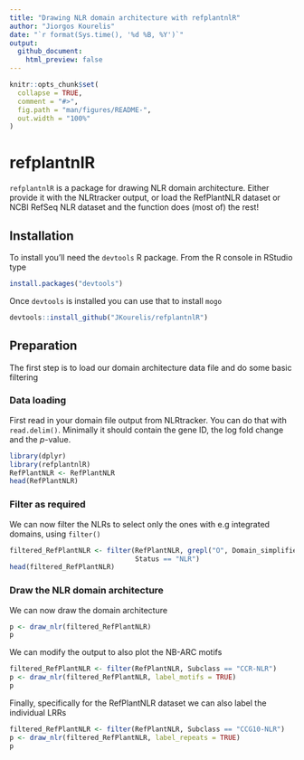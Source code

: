 ```yaml
---
title: "Drawing NLR domain architecture with refplantnlR"
author: "Jiorgos Kourelis"
date: "`r format(Sys.time(), '%d %B, %Y')`"
output: 
  github_document:
    html_preview: false
---
```


```r
knitr::opts_chunk$set(
  collapse = TRUE,
  comment = "#>",
  fig.path = "man/figures/README-",
  out.width = "100%"
)
```

# refplantnlR

`refplantnlR` is a package for drawing NLR domain architecture. Either provide it with the NLRtracker output, or load the RefPlantNLR dataset or NCBI RefSeq NLR dataset and the function does (most of) the rest!


## Installation

To install you'll need the `devtools` R package. From the R console in RStudio type 

```r
install.packages("devtools")
```

Once `devtools` is installed you can use that to install `mogo`

```r
devtools::install_github("JKourelis/refplantnlR")
```

## Preparation

The first step is to load our domain architecture data file and do some basic filtering

### Data loading

First read in your domain file output from NLRtracker. You can do that with `read.delim()`. Minimally it should contain the gene ID, the log fold change and the $p$-value.

```r
library(dplyr)
library(refplantnlR)
RefPlantNLR <- RefPlantNLR
head(RefPlantNLR)
```

### Filter as required

We can now filter the NLRs to select only the ones with e.g integrated domains, using `filter()`

```r
filtered_RefPlantNLR <- filter(RefPlantNLR, grepl("O", Domain_simplified),
                               Status == "NLR")
head(filtered_RefPlantNLR)
```

### Draw the NLR domain architecture

We can now draw the domain architecture 

```r
p <- draw_nlr(filtered_RefPlantNLR)
p
```
We can modify the output to also plot the NB-ARC motifs

```r
filtered_RefPlantNLR <- filter(RefPlantNLR, Subclass == "CCR-NLR")
p <- draw_nlr(filtered_RefPlantNLR, label_motifs = TRUE)
p
```

Finally, specifically for the RefPlantNLR dataset we can also label the individual LRRs

```r
filtered_RefPlantNLR <- filter(RefPlantNLR, Subclass == "CCG10-NLR")
p <- draw_nlr(filtered_RefPlantNLR, label_repeats = TRUE)
p
```
